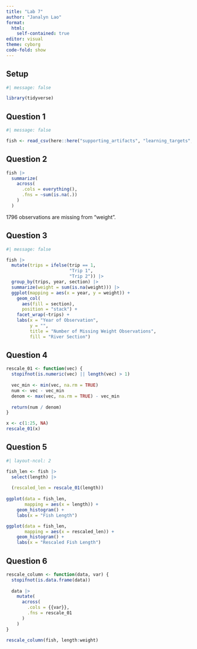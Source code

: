 ```yaml
---
title: "Lab 7"
author: "Janalyn Lao"
format:
  html: 
    self-contained: true
editor: visual
theme: cyborg
code-fold: show
---
```


## Setup

```r
#| message: false

library(tidyverse)

```

## Question 1

```r
#| message: false

fish <- read_csv(here::here("supporting_artifacts", "learning_targets", "BlackfootFish.csv"))

```

## Question 2

```r

fish |> 
  summarize(
    across(
      .cols = everything(),
      .fns = ~sum(is.na(.))
    )
  )

```

1796 observations are missing from "weight".

## Question 3

```r
#| message: false

fish |> 
  mutate(trips = ifelse(trip == 1,
                        "Trip 1",
                        "Trip 2")) |> 
  group_by(trips, year, section) |> 
  summarize(weight = sum(is.na(weight))) |> 
  ggplot(mapping = aes(x = year, y = weight)) +
    geom_col(
      aes(fill = section),
      position = "stack") +
    facet_wrap(~trips) +
    labs(x = "Year of Observation",
         y = "",
         title = "Number of Missing Weight Observations",
         fill = "River Section")

```

## Question 4

```r

rescale_01 <- function(vec) {
  stopifnot(is.numeric(vec) || length(vec) > 1)
  
  vec_min <- min(vec, na.rm = TRUE)
  num <- vec - vec_min
  denom <- max(vec, na.rm = TRUE) - vec_min
  
  return(num / denom)
}

x <- c(1:25, NA)
rescale_01(x)

```

## Question 5

```r
#| layout-ncol: 2

fish_len <- fish |> 
  select(length) |> 
  
  (rescaled_len = rescale_01(length))
  
ggplot(data = fish_len,
       mapping = aes(x = length)) +
    geom_histogram() +
    labs(x = "Fish Length")

ggplot(data = fish_len,
       mapping = aes(x = rescaled_len)) +
    geom_histogram() +
    labs(x = "Rescaled Fish Length")

```

## Question 6

```r

rescale_column <- function(data, var) {
  stopifnot(is.data.frame(data))
  
  data |> 
    mutate(
      across(
        .cols = {{var}},
        .fns = rescale_01
      )
    )
}

rescale_column(fish, length:weight)

```
